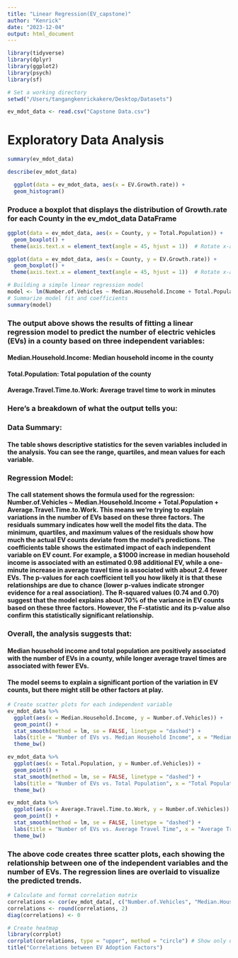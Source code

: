 ```yaml
---
title: "Linear Regression(EV_capstone)"
author: "Kenrick"
date: "2023-12-04"
output: html_document
---
```


```r
library(tidyverse)
library(dplyr)
library(ggplot2)
library(psych)
library(sf)

```


```r
# Set a working directory
setwd("/Users/tangangkenrickakere/Desktop/Datasets")

ev_mdot_data <- read.csv("Capstone Data.csv") 
```

# Exploratory Data Analysis
```r
summary(ev_mdot_data)
```


```r
describe(ev_mdot_data)
```

```r
  ggplot(data = ev_mdot_data, aes(x = EV.Growth.rate)) +
  geom_histogram()
```
### Produce a boxplot that displays the distribution of Growth.rate for each County in the ev_mdot_data DataFrame

```r
ggplot(data = ev_mdot_data, aes(x = County, y = Total.Population)) +
  geom_boxplot() +
 theme(axis.text.x = element_text(angle = 45, hjust = 1))  # Rotate x-axis labels for better visibility

```
```r
ggplot(data = ev_mdot_data, aes(x = County, y = EV.Growth.rate)) +
  geom_boxplot() +
 theme(axis.text.x = element_text(angle = 45, hjust = 1))  # Rotate x-axis labels for better visibility

```

```r
# Building a simple linear regression model
model <- lm(Number.of.Vehicles ~ Median.Household.Income + Total.Population + Average.Travel.Time.to.Work, data = ev_mdot_data)
# Summarize model fit and coefficients
summary(model)
```
### The output above shows the results of fitting a linear regression model to predict the number of electric vehicles (EVs) in a county based on three independent variables:

#### Median.Household.Income: Median household income in the county
#### Total.Population: Total population of the county
#### Average.Travel.Time.to.Work: Average travel time to work in minutes

### Here's a breakdown of what the output tells you:

### Data Summary:

#### The table shows descriptive statistics for the seven variables included in the analysis. You can see the range, quartiles, and mean values for each variable.

### Regression Model:

#### The call statement shows the formula used for the regression: Number.of.Vehicles ~ Median.Household.Income + Total.Population + Average.Travel.Time.to.Work. This means we're trying to explain variations in the number of EVs based on these three factors. The residuals summary indicates how well the model fits the data. The minimum, quartiles, and maximum values of the residuals show how much the actual EV counts deviate from the model's predictions. The coefficients table shows the estimated impact of each independent variable on EV count. For example, a $1000 increase in median household income is associated with an estimated 0.98 additional EV, while a one-minute increase in average travel time is associated with about 2.4 fewer EVs. The p-values for each coefficient tell you how likely it is that these relationships are due to chance (lower p-values indicate stronger evidence for a real association). The R-squared values (0.74 and 0.70) suggest that the model explains about 70% of the variance in EV counts based on these three factors. However, the F-statistic and its p-value also confirm this statistically significant relationship.

### Overall, the analysis suggests that:

#### Median household income and total population are positively associated with the number of EVs in a county, while longer average travel times are associated with fewer EVs.
#### The model seems to explain a significant portion of the variation in EV counts, but there might still be other factors at play.


```r
# Create scatter plots for each independent variable
ev_mdot_data %>%
  ggplot(aes(x = Median.Household.Income, y = Number.of.Vehicles)) +
  geom_point() +
  stat_smooth(method = lm, se = FALSE, linetype = "dashed") +
  labs(title = "Number of EVs vs. Median Household Income", x = "Median Household Income", y = "Number of EVs") +
  theme_bw()

ev_mdot_data %>%
  ggplot(aes(x = Total.Population, y = Number.of.Vehicles)) +
  geom_point() +
  stat_smooth(method = lm, se = FALSE, linetype = "dashed") +
  labs(title = "Number of EVs vs. Total Population", x = "Total Population", y = "Number of EVs") +
  theme_bw()

ev_mdot_data %>%
  ggplot(aes(x = Average.Travel.Time.to.Work, y = Number.of.Vehicles)) +
  geom_point() +
  stat_smooth(method = lm, se = FALSE, linetype = "dashed") +
  labs(title = "Number of EVs vs. Average Travel Time", x = "Average Travel Time (min)", y = "Number of EVs") +
  theme_bw()

```

### The above code creates three scatter plots, each showing the relationship between one of the independent variables and the number of EVs. The regression lines are overlaid to visualize the predicted trends.


```r
# Calculate and format correlation matrix
correlations <- cor(ev_mdot_data[, c("Number.of.Vehicles", "Median.Household.Income", "Total.Population", "Average.Travel.Time.to.Work")], method = "spearman")
correlations <- round(correlations, 2)
diag(correlations) <- 0

# Create heatmap
library(corrplot)
corrplot(correlations, type = "upper", method = "circle") # Show only upper triangle
title("Correlations between EV Adoption Factors")

```

